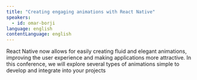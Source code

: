 ```yaml
---
title: "Creating engaging animations with React Native"
speakers:
  - id: omar-borji
language: english
contentLanguage: english
---
```


React Native now allows for easily creating fluid and elegant animations, improving the user experience and making applications more attractive.
In this conference, we will explore several types of animations simple to develop and integrate into your projects
